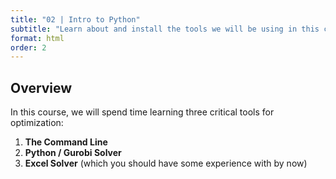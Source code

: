 ```yaml
---
title: "02 | Intro to Python"
subtitle: "Learn about and install the tools we will be using in this course."
format: html
order: 2
---
```


## Overview

In this course, we will spend time learning three critical tools for optimization:

1. **The Command Line**
2. **Python / Gurobi Solver**
3. **Excel Solver** (which you should have some experience with by now)
